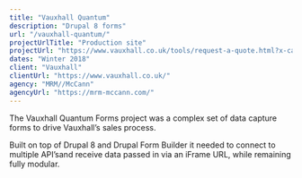 ```yaml
---
title: "Vauxhall Quantum"
description: "Drupal 8 forms"
url: "/vauxhall-quantum/"
projectUrlTitle: "Production site"
projectUrl: "https://www.vauxhall.co.uk/tools/request-a-quote.html?x-carline=9I&x-modelyear=2018a&x-bodystyle=9I+76"
dates: "Winter 2018"
client: "Vauxhall"
clientUrl: "https://www.vauxhall.co.uk/"
agency: "MRM//McCann"
agencyUrl: "https://mrm-mccann.com/"
---
```


The Vauxhall Quantum Forms project was a complex set of data capture forms to drive Vauxhall’s sales process.

Built on top of Drupal 8 and Drupal Form Builder it needed to connect to multiple API’sand receive data passed in via an iFrame URL, while remaining fully modular.
